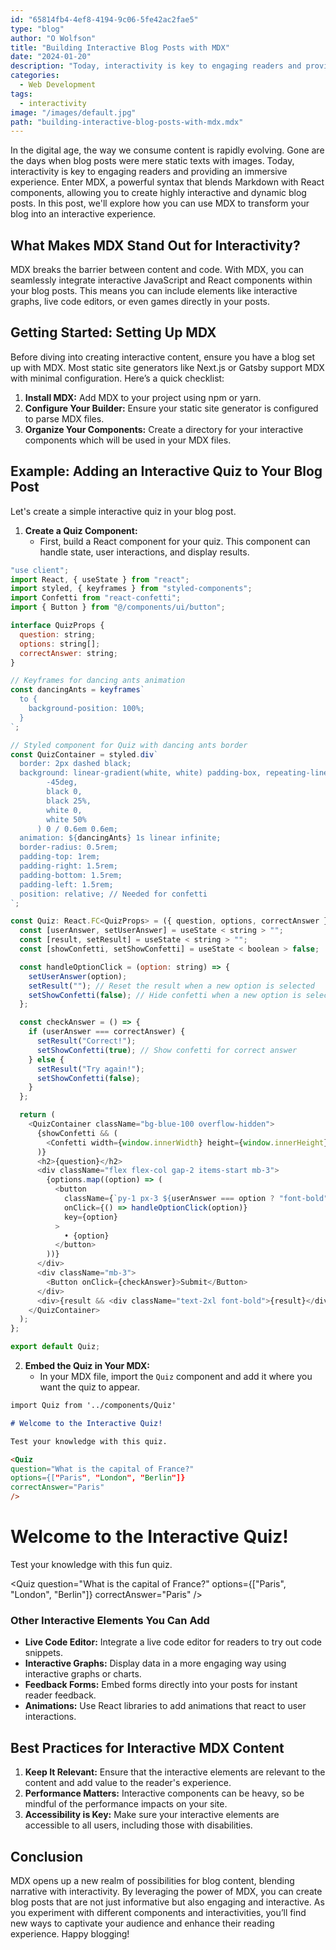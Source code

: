 ```yaml
---
id: "65814fb4-4ef8-4194-9c06-5fe42ac2fae5"
type: "blog"
author: "O Wolfson"
title: "Building Interactive Blog Posts with MDX"
date: "2024-01-20"
description: "Today, interactivity is key to engaging readers and providing an immersive experience. Enter MDX, a powerful syntax that blends Markdown with React components, allowing you to create highly interactive and dynamic blog posts."
categories:
  - Web Development
tags:
  - interactivity
image: "/images/default.jpg"
path: "building-interactive-blog-posts-with-mdx.mdx"
---
```


In the digital age, the way we consume content is rapidly evolving. Gone are the days when blog posts were mere static texts with images. Today, interactivity is key to engaging readers and providing an immersive experience. Enter MDX, a powerful syntax that blends Markdown with React components, allowing you to create highly interactive and dynamic blog posts. In this post, we'll explore how you can use MDX to transform your blog into an interactive experience.

## What Makes MDX Stand Out for Interactivity?

MDX breaks the barrier between content and code. With MDX, you can seamlessly integrate interactive JavaScript and React components within your blog posts. This means you can include elements like interactive graphs, live code editors, or even games directly in your posts.

## Getting Started: Setting Up MDX

Before diving into creating interactive content, ensure you have a blog set up with MDX. Most static site generators like Next.js or Gatsby support MDX with minimal configuration. Here’s a quick checklist:

1. **Install MDX:** Add MDX to your project using npm or yarn.
2. **Configure Your Builder:** Ensure your static site generator is configured to parse MDX files.
3. **Organize Your Components:** Create a directory for your interactive components which will be used in your MDX files.

## Example: Adding an Interactive Quiz to Your Blog Post

Let's create a simple interactive quiz in your blog post.

1. **Create a Quiz Component:**
   - First, build a React component for your quiz. This component can handle state, user interactions, and display results.

```javascript
"use client";
import React, { useState } from "react";
import styled, { keyframes } from "styled-components";
import Confetti from "react-confetti";
import { Button } from "@/components/ui/button";

interface QuizProps {
  question: string;
  options: string[];
  correctAnswer: string;
}

// Keyframes for dancing ants animation
const dancingAnts = keyframes`
  to {
    background-position: 100%;
  }
`;

// Styled component for Quiz with dancing ants border
const QuizContainer = styled.div`
  border: 2px dashed black;
  background: linear-gradient(white, white) padding-box, repeating-linear-gradient(
        -45deg,
        black 0,
        black 25%,
        white 0,
        white 50%
      ) 0 / 0.6em 0.6em;
  animation: ${dancingAnts} 1s linear infinite;
  border-radius: 0.5rem;
  padding-top: 1rem;
  padding-right: 1.5rem;
  padding-bottom: 1.5rem;
  padding-left: 1.5rem;
  position: relative; // Needed for confetti
`;

const Quiz: React.FC<QuizProps> = ({ question, options, correctAnswer }) => {
  const [userAnswer, setUserAnswer] = useState < string > "";
  const [result, setResult] = useState < string > "";
  const [showConfetti, setShowConfetti] = useState < boolean > false;

  const handleOptionClick = (option: string) => {
    setUserAnswer(option);
    setResult(""); // Reset the result when a new option is selected
    setShowConfetti(false); // Hide confetti when a new option is selected
  };

  const checkAnswer = () => {
    if (userAnswer === correctAnswer) {
      setResult("Correct!");
      setShowConfetti(true); // Show confetti for correct answer
    } else {
      setResult("Try again!");
      setShowConfetti(false);
    }
  };

  return (
    <QuizContainer className="bg-blue-100 overflow-hidden">
      {showConfetti && (
        <Confetti width={window.innerWidth} height={window.innerHeight} />
      )}
      <h2>{question}</h2>
      <div className="flex flex-col gap-2 items-start mb-3">
        {options.map((option) => (
          <button
            className={`py-1 px-3 ${userAnswer === option ? "font-bold" : ""}`}
            onClick={() => handleOptionClick(option)}
            key={option}
          >
            • {option}
          </button>
        ))}
      </div>
      <div className="mb-3">
        <Button onClick={checkAnswer}>Submit</Button>
      </div>
      <div>{result && <div className="text-2xl font-bold">{result}</div>}</div>
    </QuizContainer>
  );
};

export default Quiz;
```

2. **Embed the Quiz in Your MDX:**
   - In your MDX file, import the `Quiz` component and add it where you want the quiz to appear.

```markdown
import Quiz from '../components/Quiz'

# Welcome to the Interactive Quiz!

Test your knowledge with this quiz.

<Quiz
question="What is the capital of France?"
options={["Paris", "London", "Berlin"]}
correctAnswer="Paris"
/>
```


# Welcome to the Interactive Quiz!

Test your knowledge with this fun quiz.

<Quiz
  question="What is the capital of France?"
  options={["Paris", "London", "Berlin"]}
  correctAnswer="Paris"
/>

### Other Interactive Elements You Can Add

- **Live Code Editor:** Integrate a live code editor for readers to try out code snippets.
- **Interactive Graphs:** Display data in a more engaging way using interactive graphs or charts.
- **Feedback Forms:** Embed forms directly into your posts for instant reader feedback.
- **Animations:** Use React libraries to add animations that react to user interactions.

## Best Practices for Interactive MDX Content

1. **Keep It Relevant:** Ensure that the interactive elements are relevant to the content and add value to the reader's experience.
2. **Performance Matters:** Interactive components can be heavy, so be mindful of the performance impacts on your site.
3. **Accessibility is Key:** Make sure your interactive elements are accessible to all users, including those with disabilities.

## Conclusion

MDX opens up a new realm of possibilities for blog content, blending narrative with interactivity. By leveraging the power of MDX, you can create blog posts that are not just informative but also engaging and interactive. As you experiment with different components and interactivities, you’ll find new ways to captivate your audience and enhance their reading experience. Happy blogging!
